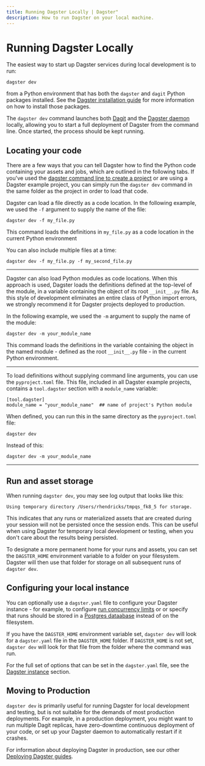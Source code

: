 ```yaml
---
title: Running Dagster Locally | Dagster"
description: How to run Dagster on your local machine.
---
```


# Running Dagster Locally

The easiest way to start up Dagster services during local development is to run:

```shell
dagster dev
```

from a Python environment that has both the `dagster` and `dagit` Python packages installed. See the [Dagster installation guide](/getting-started/install) for more information on how to install those packages.

The `dagster dev` command launches both [Dagit](/concepts/dagit/dagit) and the [Dagster daemon](/deployment/dagster-daemon) locally, allowing you to start a full deployment of Dagster from the command line. Once started, the process should be kept running.

## Locating your code

There are a few ways that you can tell Dagster how to find the Python code containing your assets and jobs, which are outlined in the following tabs. If you've used the [dagster command line to create a project](/getting-started/create-new-project#bootstrapping-a-new-project) or are using a Dagster example project, you can simply run the `dagster dev` command in the same folder as the project in order to load that code.

<TabGroup>
<TabItem name="From a file">

Dagster can load a file directly as a code location. In the following example, we used the `-f` argument to supply the name of the file:

```shell
dagster dev -f my_file.py
```

This command loads the definitions in `my_file.py` as a code location in the current Python environment

You can also include multiple files at a time:

```shell
dagster dev -f my_file.py -f my_second_file.py
```

---

</TabItem>
<TabItem name="From a module">

Dagster can also load Python modules as code locations. When this approach is used, Dagster loads the definitions defined at the top-level of the module, in a variable containing the <PyObject object="Definitions" /> object of its root `__init__.py` file. As this style of development eliminates an entire class of Python import errors, we strongly recommend it for Dagster projects deployed to production.

In the following example, we used the `-m` argument to supply the name of the module:

```shell
dagster dev -m your_module_name
```

This command loads the definitions in the variable containing the <PyObject object="Definitions" /> object in the named module - defined as the root `__init__.py` file - in the current Python environment.

---

</TabItem>
<TabItem name="Without command line arguments">

To load definitions without supplying command line arguments, you can use the `pyproject.toml` file. This file, included in all Dagster example projects, contains a `tool.dagster` section with a `module_name` variable:

```shell
[tool.dagster]
module_name = "your_module_name"  ## name of project's Python module
```

When defined, you can run this in the same directory as the `pyproject.toml` file:

```shell
dagster dev
```

Instead of this:

```shell
dagster dev -m your_module_name
```

---

</TabItem>
</TabGroup>

## Run and asset storage

When running `dagster dev`, you may see log output that looks like this:

```shell
Using temporary directory /Users/rhendricks/tmpqs_fk8_5 for storage.
```

This indicates that any runs or materialized assets that are created during your session will not be persisted once the session ends. This can be useful when using Dagster for temporary local development or testing, when you don't care about the results being persisted.

To designate a more permanent home for your runs and assets, you can set the `DAGSTER_HOME` environment variable to a folder on your filesystem. Dagster will then use that folder for storage on all subsequent runs of `dagster dev`.

## Configuring your local instance

You can optionally use a `dagster.yaml` file to configure your Dagster instance - for example, to configure [run concurrency limits](/deployment/run-coordinator#limiting-run-concurrency) or or specify that runs should be stored in a [Postgres dataabase](/deployment/dagster-instance#postgres-storage) instead of on the filesystem.

If you have the `DAGSTER_HOME` environment variable set, `dagster dev` will look for a `dagster.yaml` file in the `DAGSTER_HOME` folder. If `DAGSTER_HOME` is not set, `dagster dev` will look for that file from the folder where the command was run.

For the full set of options that can be set in the `dagster.yaml` file, see the [Dagster instance](/deployment/dagster-instance) section.

## Moving to Production

`dagster dev` is primarily useful for running Dagster for local development and testing, but is not suitable for the demands of most production deployments. For example, in a production deployment, you might want to run multiple Dagit replicas, have zero-downtime continuous deployment of your code, or set up your Dagster daemon to automatically restart if it crashes.

For information about deploying Dagster in production, see our other [Deploying Dagster guides](/deployment/open-source#deploying-dagster).
